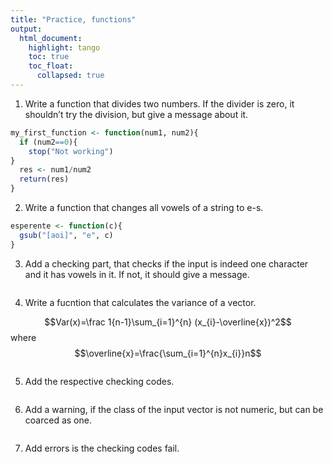 ```yaml
---
title: "Practice, functions"
output: 
  html_document:
    highlight: tango
    toc: true
    toc_float:
      collapsed: true
---
```


1. Write a function that divides two numbers. If the divider is zero, it shouldn't try the division, but give a message about it. 

```r
my_first_function <- function(num1, num2){
  if (num2==0){
    stop("Not working")
}
  res <- num1/num2
  return(res)
}

```


2. Write a function that changes all vowels of a string to e-s.

```r
esperente <- function(c){
  gsub("[aoi]", "e", c)
}

```


3. Add a checking part, that checks if the input is indeed one character and it has vowels in it. If not, it should give a message. 

```r

```

4.  Write a fucntion that calculates the variance of a vector.

$$Var(x)=\frac 1{n-1}\sum_{i=1}^{n} (x_{i}-\overline{x})^2$$
where 
$$\overline{x}=\frac{\sum_{i=1}^{n}x_{i}}n$$
```r

```


5. Add the respective checking codes. 

```r

```

6. Add a warning, if the class of the input vector is not numeric, but can be coarced as one. 

```r

```

7. Add errors is the checking codes fail. 

```r

```


